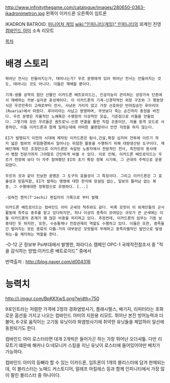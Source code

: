 http://www.infinitythegame.com/catalogue/images/280650-0363-ikadronimetron.jpg
왼쪽이 이카드론 오른쪽이 임트론

IKADRON BATROID. [[미니어처 게임]] [[wiki:"인피니티(게임)" 인피니티]]의 외계인 진영 [[컴바인드 아미]] 소속 리모트

[[목차]]
= 배경 스토리 =

 뛰어난 전사는 만들어지는가, 태어나는가? 우르 문명에게 있어 뛰어난 전사는 만들어지는 것도, 태어나는 것도 아니다. 이들은 재배할 뿐이다.
 
 기계-생물 공학의 첨단 산물인 이카드론 배트로이드는, 인공지능이 관리하는 성장가속 단층에서 재배하는 카본-실리콘 혼성체이다. 이 이카드론의 기계-신경학적인 외장 구조와 그 행동양식은 우르민족이 고래로부터 전사, 사냥꾼 가리지 않고 가장 선호하던 반려짐승인 루아리아(Ruaria)에서 따왔다. 루아리아는 사납고 용맹하며, 무엇보다 죽는 순간까지 충정을 바친다. 우르 문명은 자율적인 노예혹은 수행원의 이상적인 모습, 기준점으로 이들을 만들었다. 그렇기에 모든 우르들은 퀀트로닉-신경 연결을 통한 직접 조종이던, 자율 원격 모드로 사용하던, 이들 이카드론과 함께 일하는데에 어떠한 불편함이나 안전 걱정을 하지 않는다.
 
 EI가 발명되기 이전의 시대에 제작된 이카드론은 탐사,건설,확장 심지어 전투에 이르기 까지 넓은 범위의 위험환경에서 일어나는 위험한 활동을 수행하기 위해 대량생산된 도구이다. 재배단계에 작은 조정만으로 이카드론은 숙달된 노동자에서 전문적인 전사, 최전방의 용사에서 병참 전문가까지 그야말로 간단하게 바뀔 수 있다. 이로 인해, 이카드론 배트로이드는 우르가 전장에 보다 더 자주 참여했던 EI의 초기 확장 정복 시기에, 그 군대의 주력으로 운용되었다.
 
 우르의 것과 같이 진보한 문명은 그 도구의 효율성이 그 특징이다. 그리고 이카드론은 그 효율성과 믿음직함, EI가 발하는 명령에 대한 한치에 망설임 없는, 일보의 물러남 없는 복종, 그 수행에대한 정확함으로 유명하다. [...]
 
 -잊혀진 첸치(T'zechi) 편집자의 기록으로 부터 발췌

 
 
 이카드론 배트로이드는 컴바인드 아미 군세의 척추와도 같다. 비록 모랏이 이 외계인들의 군사활동에 최주요 중추를 맡고 있다하지만, 하나 이상의 종족이 모여있는 규모가 큰 군세에는 이들 이카드론의 존재가 꽤 많은 비중을 차지하고 있다. 추정컨데, 이카드론의 임무는 기동 보충대인 듯 하지만, 또한, 수송통제나 전장관제의 역할도 수행하고 있다. 이들은 또한, 종족들간 벌어지는 모든 종류의 다툼-거의 대부분은 모랏들의 무례하고 종족차별적인 발언으로 발생하는-을 제지하는 역할을 한다.
 
-O-12 군 정보부 Psi부대에서 발행한, 
파라디소 캠페인 OPC-1 국제작전참조서 중 
"적을 감식하는 방법:이카드론 배트로이드" 중에서

번역출처 : [[http://blog.naver.com/d004316]]

= 능력치 =
http://i.imgur.com/BpKKXwS.png?width=750

9포인트라는 저렴한 가격에 2정의 경화염방사기, 플래시펄스, 배기지, 리피터라는 호화로운 옵션을 가지고 나오는 컴바인드 아미의 지원용 리모트. 뛰어난 본진 방어능력과 더불어, 6-2로 움직이는 고기동 유닛이라 화염방사기에 취약한 유닛들을 제압하러 일선에 동원되기도 한다.

컴바인드 아미 로스터라면 대개 2개씩은 들어가곤 하는 가장 뛰어난 오더셔틀. 다만 리모트기 떄문에 해커나 G:네모니카 스킬을 지닌 유닛이 로스터에 들어있어야만 배치가 가능하다. 

컴바인드 아미의 등뼈라 할 수 있는 이카드론, 임트론이 1개의 블리스터에 담겨 판매되는데, 이 블리스터는 노매드 커스토디어, 알레프 아킬레스 등과 함께 인피니티에서 가장 많이 팔린 블리스터 중 하나이다.
